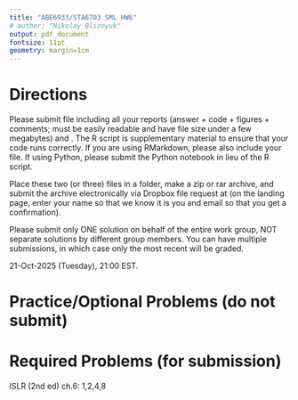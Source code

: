 ---
title: "ABE6933/STA6703 SML HW6"
# author: "Nikolay Bliznyuk"
output: pdf_document
fontsize: 11pt
geometry: margin=1cm
---

# Directions

Please submit \textbf{ONE PDF} file including all your reports (answer + code + figures + comments; must be easily readable and have file size under a few megabytes) and \textbf{ONE R code script}. The R script is supplementary material to ensure that your code runs correctly. If you are using RMarkdown, please also include your \texttt{.Rmd} file. If using Python, please submit the Python notebook in lieu of the R script.

Place these two (or three) files in a folder, make a zip or rar archive, and submit the archive electronically via Dropbox file request  at \texttt{\url{www.tinyurl.com/nbliznyuk-submit-files}}
(on the landing page, enter your name so that we know it is you and email so that you get a confirmation).

Please submit only ONE solution on behalf of the entire work group, NOT separate solutions by different group members. You can have multiple submissions, in which case only the most recent will be graded.


\textbf{Deadline:} 21-Oct-2025 (Tuesday), 21:00 EST.



# Practice/Optional Problems (do not submit)


\begin{enumerate}

\item  Complete the R tutorial in ISLR sections 6.5-6.7.
You may find the Youtube videos by Trevor Hastie helpful; for links, see file \texttt{!\_youtube\_lab\_links.txt} in the subfolder \texttt{"[2].code/islr\_labs/"}

\item Implementing normal-theory linear regression model with an L2 penalty by hand: extend your implementation of the negative (Gaussian) log-likelihood from hw3 by adding the ridge penalty. Can this objective function be minimized analytically? If the $L_2$ penalty is replaced by the $L_1$ penalty, can the resulting objective function be minimized analytically? Briefly explain.

\item Implementing a logistic regression model with an $L_2$ penalty by hand: extend your implementation of logistic regression (with multiple covariates) from hw4 by adding the ridge penalty. Can this objective function be minimized analytically? 

\item "Honest" $C_p$ in the multiple linear regression: the version this criterion motivated by the ISLR authors as the "training MSE corrected for overfitting" is somewhat deficient in assuming either that  $\sigma^2$ is known or is estimated
by $\widehat{\sigma}^2$ (independently of the RSS for each given model fit). Suppose $\widehat{\sigma}^2 = RSS/(n-k-1)$, where the RSS comes from the current model fit; i.e., $\widehat{\sigma}^2$ will be different for different models (even if $k$ is the same). Show that, still, $C_p$ is is an increasing (linear) function of RSS (with the slope and intercept independent of the RSS). Hence, conclude that ranking the models with exactly $k$ predictors with respect to $C_p$ is equivalent to ranking them with respect to RSS.

\item  "Honest" AIC and BIC in the multiple linear regression: for the multiple linear regression with iid $Normal(0,\sigma^2)$ errors (the same version considered in class after ch.03), show that the deviance is an increasing function of RSS. Hence conclude that, for a fixed $k$ (hence, fixed $d$), ranking the models with exactly $k$ predictors using RSS, AIC and BIC produces the same ordering (and hence the best model).


\end{enumerate}


<!-- #  Required Problems (for submission) -->
<!-- ISLR ch. 3: 4,10 -->


\bigskip

# Required Problems (for submission)

ISLR (2nd ed) ch.6: 1,2,4,8

<!-- ISLR (1st ed) ch.6: 1,2,4,8 -->

